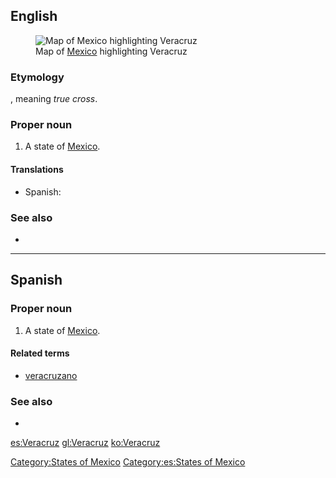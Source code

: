 ==English==
[[File:Mexico map, MX-VER.svg|thumb|Map of [[Mexico]] highlighting Veracruz]]
===Etymology===
{{etyl|es}}, meaning ''true cross''.

===Proper noun===
{{en-proper noun}}

# A state of [[Mexico]].

====Translations====
{{trans-top|state of Mexico}}
*Spanish: {{t|es|Veracruz|f}}
{{trans-mid}}
{{trans-bottom}}

===See also===
*{{pedialite}}

[[Category:States of Mexico]]

----

==Spanish==

===Proper noun===
{{es-proper noun|f}}

# A state of [[Mexico]].

====Related terms====
*[[veracruzano]]

===See also===
* {{pedialite|lang=es}}

[[Category:es:States of Mexico]]

[[es:Veracruz]]
[[gl:Veracruz]]
[[ko:Veracruz]]